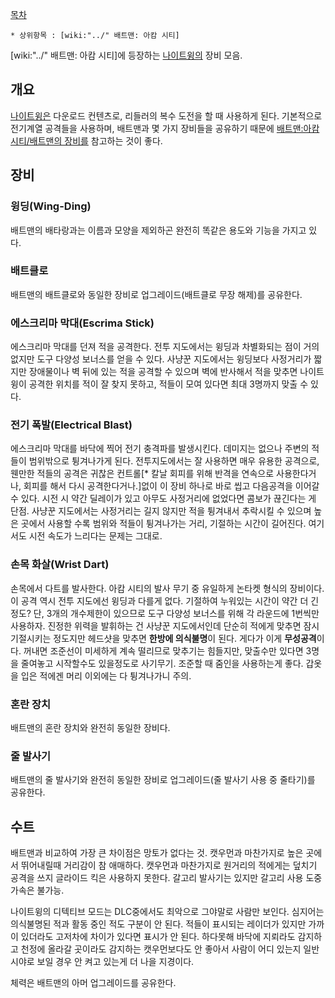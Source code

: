 [[목차]]

 * 상위항목 : [wiki:"../" 배트맨: 아캄 시티]

[wiki:"../" 배트맨: 아캄 시티]에 등장하는 [[나이트윙]]의 장비 모음.

== 개요 ==
[[나이트윙]]은 다운로드 컨텐츠로, 리들러의 복수 도전을 할 때 사용하게 된다. 기본적으로 전기계열 공격들을 사용하며, 배트맨과 몇 가지 장비들을 공유하기 때문에 [[배트맨:아캄 시티/배트맨의 장비]]를 참고하는 것이 좋다.

== 장비 ==
=== 윙딩(Wing-Ding) ===
배트맨의 배타랑과는 이름과 모양을 제외하곤 완전히 똑같은 용도와 기능을 가지고 있다.

=== 배트클로 ===
배트맨의 배트클로와 동일한 장비로 업그레이드(배트클로 무장 해제)를 공유한다.

=== 에스크리마 막대(Escrima Stick) ===
에스크리마 막대를 던져 적을 공격한다. 전투 지도에서는 윙딩과 차별화되는 점이 거의 없지만 도구 다양성 보너스를 얻을 수 있다. 사냥꾼 지도에서는 윙딩보다 사정거리가 짧지만 장애물이나 벽 뒤에 있는 적을 공격할 수 있으며 벽에 반사해서 적을 맞추면 나이트윙이 공격한 위치를 적이 잘 찾지 못하고, 적들이 모여 있다면 최대 3명까지 맞출 수 있다.

=== 전기 폭발(Electrical Blast) ===
에스크리마 막대를 바닥에 찍어 전기 충격파를 발생시킨다. 데미지는 없으나 주변의 적들이 범위밖으로 튕겨나가게 된다. 전투지도에서는 잘 사용하면 매우 유용한 공격으로, 웬만한 적들의 공격은 귀찮은 컨트롤[* 칼날 회피를 위해 반격을 연속으로 사용한다거나, 회피를 해서 다시 공격한다거나.]없이 이 장비 하나로 바로 씹고 다음공격을 이어갈 수 있다. 시전 시 약간 딜레이가 있고 아무도 사정거리에 없었다면 콤보가 끊긴다는 게 단점. 사냥꾼 지도에서는 사정거리는 길지 않지만 적을 튕겨내서 추락시킬 수 있으며 높은 곳에서 사용할 수록 범위와 적들이 튕겨나가는 거리, 기절하는 시간이 길어진다. 여기서도 시전 속도가 느리다는 문제는 그대로.

=== 손목 화살(Wrist Dart) ===
손목에서 다트를 발사한다. 아캄 시티의 발사 무기 중 유일하게 논타켓 형식의 장비이다. 이 공격 역시 전투 지도에선 윙딩과 다를게 없다. 기절하여 누워있는 시간이 약간 더 긴 정도? 단, 3개의 개수제한이 있으므로 도구 다양성 보너스를 위해 각 라운드에 1번씩만 사용하자. 진정한 위력을 발휘하는 건 사냥꾼 지도에서인데 단순히 적에게 맞추면 잠시 기절시키는 정도지만 헤드샷을 맞추면 '''한방에 의식불명'''이 된다. 게다가 이게 '''무성공격'''이다. 꺼내면 조준선이 미세하게 계속 떨리므로 맞추기는 힘들지만, 맞출수만 있다면 3명을 줄여놓고 시작할수도 있을정도로 사기무기. 조준할 때 줌인을 사용하는게 좋다. 갑옷을 입은 적에겐 머리 이외에는 다 튕겨나가니 주의.

=== 혼란 장치 ===
배트맨의 혼란 장치와 완전히 동일한 장비다.

=== 줄 발사기 ===
배트맨의 줄 발사기와 완전히 동일한 장비로 업그레이드(줄 발사기 사용 중 줄타기)를 공유한다.

== 수트 ==
배트맨과 비교하여 가장 큰 차이점은 망토가 없다는 것. 캣우먼과 마찬가지로 높은 곳에서 뛰어내릴때 거리감이 참 애매하다. 캣우먼과 마찬가지로 원거리의 적에게는 덮치기 공격을 쓰지 글라이드 킥은 사용하지 못한다. 갈고리 발사기는 있지만 갈고리 사용 도중 가속은 불가능.

나이트윙의 디텍티브 모드는 DLC중에서도 최악으로 그야말로 사람만 보인다. 심지어는 의식불명된 적과 활동 중인 적도 구분이 안 된다. 적들이 표시되는 레이더가 있지만 가까이 있더라도 고저차에 차이가 있다면 표시가 안 된다. 하다못해 바닥에 지뢰라도 감지하고 천정에 올라갈 곳이라도 감지하는 캣우먼보다도 안 좋아서 사람이 어디 있는지 일반시야로 보일 경우 안 켜고 있는게 더 나을 지경이다.

체력은 배트맨의 아머 업그레이드를 공유한다.
